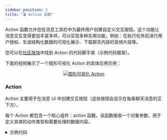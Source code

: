 ```yaml
---
sidebar_position: 3
title: "🎬 Action 函数"
---
```


Action 函数允许您在消息工具栏中为最终用户创建自定义交互按钮。这个功能让消息交互变得更加丰富多样，可以实现多种实用功能，例如：在执行任务前进行用户授权、生成结构化数据的可视化展示、下载聊天内容的音频片段等。

您可以在[社区版块](https://openwebui.com/f/hub/custom_action/)中找到 Action 的代码脚手架（示例代码框架）。

下面的视频展示了一个图形可视化 Action 的具体应用示例：

<p align="center">
  <a href="#">
    <img src="/images/pipelines/graph-viz-action.gif" alt="图形可视化 Action" />
  </a>
</p>


### Action
Action 主要用于在消息 UI 中创建交互按钮（这些按钮会显示在每条聊天消息的正下方）。

每个 Action 都包含一个核心组件：action 函数。该函数接收一个对象参数，用于定义具体的动作类型和需要处理的数据内容。

<details>
<summary>示例代码</summary>

```python
async def action(
        self,
        body: dict,
        __user__=None,        # 用户信息对象
        __event_emitter__=None,    # 事件发射器
        __event_call__=None,    # 事件调用函数
    ) -> Optional[dict]:    # 返回可选的字典类型
        print(f"action:{__name__}")

        response = await __event_call__(
            {
                "type": "input",    # 动作类型：输入
                "data": {
                    "title": "write a message",     # 对话框标题
                    "message": "here write a message to append",    # 提示信息
                    "placeholder": "enter your message",    # 输入框提示文本
                },
            }
        )
        print(response)
```

</details>
